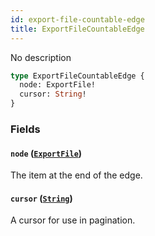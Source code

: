 ```yaml
---
id: export-file-countable-edge
title: ExportFileCountableEdge
---
```


No description

```graphql
type ExportFileCountableEdge {
  node: ExportFile!
  cursor: String!
}
```

### Fields

#### `node` ([`ExportFile`](../../../developer/api-reference/objects/export-file))

The item at the end of the edge.

#### `cursor` ([`String`](../../../developer/api-reference/scalars/string))

A cursor for use in pagination.

